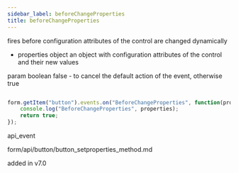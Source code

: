 ```yaml
---
sidebar_label: beforeChangeProperties
title: beforeChangeProperties
---
```



          


<Short>
 fires before configuration attributes of the control are changed dynamically


</Short>



- properties     object      an object with configuration attributes of the control and their new values


param   boolean     false - to cancel the default action of the event, otherwise true

~~~js

form.getItem("button").events.on("BeforeChangeProperties", function(properties) {
    console.log("BeforeChangeProperties", properties);
    return true;
});


~~~
 api_event

<Descr>



</Descr>


 form/api/button/button_setproperties_method.md


 added in v7.0

